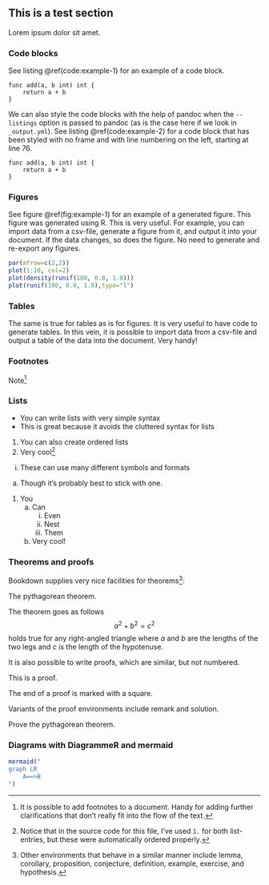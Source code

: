 ## This is a test section

Lorem ipsum dolor sit amet.

### Code blocks

See listing \@ref(code:example-1) for an example of a code block.

```{label="code:example-1" caption="This is a caption" .go}
func add(a, b int) int {
    return a + b
}
```

We can also style the code blocks with the help of pandoc when the `--listings` option is passed to pandoc (as is the case here if we look in `_output.yml`).
See listing \@ref(code:example-2) for a code block that has been styled with no frame and with line numbering on the left, starting at line 76.

```{numbers=left firstnumber=76 frame=none label="code:example-2" caption="Code block with numbered lines and no frame" .go}
func add(a, b int) int {
    return a + b
}
```

### Figures

See figure \@ref(fig:example-1) for an example of a generated figure.
This figure was generated using R.
This is very useful.
For example, you can import data from a csv-file, generate a figure from it, and output it into your document.
If the data changes, so does the figure.
No need to generate and re-export any figures.

```r
par(mfrow=c(2,2))
plot(1:10, col=2)
plot(density(runif(100, 0.0, 1.0)))
plot(runif(100, 0.0, 1.0),type="l")
```

### Tables

The same is true for tables as is for figures.
It is very useful to have code to generate tables.
In this vein, it is possible to import data from a csv-file and output a table of the data into the document.
Very handy!

### Footnotes

Note^[It is possible to add footnotes to a document. Handy for adding further clarifications that don't really fit into the flow of the text.]

### Lists

- You can write lists with very simple syntax
- This is great because it avoids the cluttered \LaTeX syntax for lists

1. You can also create ordered lists
1. Very cool^[Notice that in the source code for this file, I've used `1.` for both list-entries, but these were automatically ordered properly.]

i. These can use many different symbols and formats

a. Though it's probably best to stick with one.

1. You
   (a) Can
       i. Even
       i. Nest
       i. Them
   (a) Very cool!

### Theorems and proofs

Bookdown supplies very nice facilities for theorems^[Other environments that behave in a similar manner include lemma, corollary, proposition, conjecture, definition, example, exercise, and hypothesis.]:

:::{.theorem}
The pythagorean theorem.

The theorem goes as follows
$$
a^2 + b^2 = c^2
$$
holds true for any right-angled triangle where $a$ and $b$ are the lengths of the two legs and $c$ is the length of the hypotenuse.
:::

It is also possible to write proofs, which are similar, but not numbered.

:::{.proof}
This is a proof.

The end of a proof is marked with a square.
:::

Variants of the proof environments include remark and solution.

:::{.exercise}
Prove the pythagorean theorem.
:::

### Diagrams with DiagrammeR and mermaid

```r
mermaid("
graph LR
    A==>B
")
```
